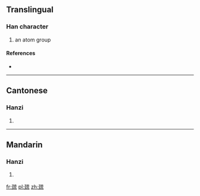 {{also|巰}}
==Translingual==

===Han character===
{{Han char|rn=48|rad=工|as=09|sn=12|four=|canj=弓一卜戈山 (NMYIU), X弓一卜戈 (XNMYI)}}

# an atom group

====References====
* {{Han ref|kx=0326.051|hdz=10414.030|uh=5DEF|ud=24047}}

----

==Cantonese==

===Hanzi===
{{yue-hanzi|jyut=|y=kau4|tra=巰}}

# {{defn|lang=yue|sort=工09}}

----

==Mandarin==

===Hanzi===
{{cmn-hanzi|tra=巰|pin=[[qiú]] ([[qiu2]])|wg=ch'iu<sup>2</sup>}}

# {{defn|lang=cmn|sort=工09}}

[[fr:巯]]
[[pl:巯]]
[[zh:巯]]